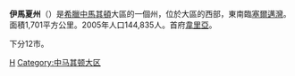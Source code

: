 {{Infobox Pref GR
|name = 伊馬夏
|name_local = Νομός Ημαθίας
|flag_periph = Flag of Greek Macedonia.svg
|image_map = GreeceImathia.png
|periph = [[中馬其頓|中馬其頓]] 
|capital = [[韋里亞|韋里亞]]
|population = 144835 
|population_as_of = 2005年
|pop_rank = 第24位
|popdens_rank = 第11位
|area = 1701 
|area_rank = 第39位
|postal_code = 59x xx
|area_code = 233x0
|licence = HM
|povinces = 2
|municip = 12
|commun = 0
|ISO = 
|website = [http://www.imathia.gr/ www.imathia.gr]
|munic_map = Hmathia municipalities numbered.svg
}}
'''伊馬夏州'''（{{lang-el|Νομός Ημαθίας}}）是[[希臘|希臘]][[中馬其頓|中馬其頓]]大區的一個州，位於大區的西部，東南臨[[塞爾邁灣|塞爾邁灣]]。面積1,701平方公里。2005年人口144,835人。首府[[韋里亞|韋里亞]]。

下分12市。

[[Category:希臘州份|Η]]
[[Category:中马其顿大区|Category:中马其顿大区]]